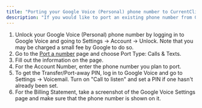 ```yaml
---
title: "Porting your Google Voice (Personal) phone number to CurrentClient"
description: "If you would like to port an existing phone number from Google Voice (Personal) to CurrentClient, follow these steps:"
---
```


1. Unlock your Google Voice (Personal) phone number by logging in to Google Voice and going to Settings -\> Account -\> Unlock. Note that you may be charged a small fee by Google to do so.
2. Go to the [<u>Port a number</u>](https://app.currentclient.com/app/settings/port-number) page and choose Port Type: Calls & Texts.
3. Fill out the information on the page.
4. For the Account Number, enter the phone number you plan to port.
5. To get the Transfer/Port-away PIN, log in to Google Voice and go to Settings -\> Voicemail. Turn on "Call to listen" and set a PIN if one hasn't already been set.
6. For the Billing Statement, take a screenshot of the Google Voice Settings page and make sure that the phone number is shown on it.